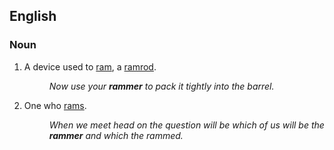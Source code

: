==English==

===Noun===
{{en-noun}}

#A device used to [[ram]], a [[ramrod]].
#:''Now use your '''rammer''' to pack it tightly into the barrel.''
#One who [[ram]]s.
#:''When we meet head on the question will be which of us will be the '''rammer''' and which the rammed.''